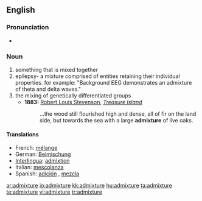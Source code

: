 ==English==

===Pronunciation===
*{{audio|en-us-admixture.ogg|Audio (US)}}

===Noun===
{{en-noun}}

# something that is mixed together
# epilepsy- a mixture comprised of entities retaining their individual properties.  for example: "Background EEG demonstrates an admixture of theta and delta waves."
# the mixing of genetically differentiated groups
#* '''1883:''' [[w:Robert Louis Stevenson|Robert Louis Stevenson]], ''[[w:Treasure Island|Treasure Island]]''
#*: ...the wood still flourished high and dense, all of fir on the land side, but towards the sea with a large '''admixture''' of live oaks.

====Translations====

*French: [[mélange]]
*German: [[Beimischung]]
*[[Interlingua]]: [[admixtion]]
*Italian: [[mescolanza]] {{f}}
*Spanish: [[adición]] {{f}}, [[mezcla]] {{f}}

[[ar:admixture]]
[[io:admixture]]
[[kk:admixture]]
[[hu:admixture]]
[[ta:admixture]]
[[te:admixture]]
[[vi:admixture]]
[[tr:admixture]]